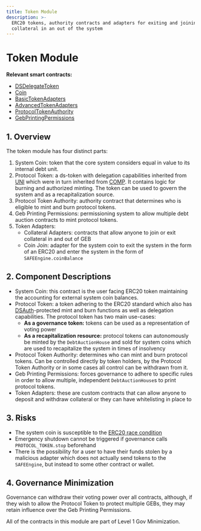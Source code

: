 ```yaml
---
title: Token Module
description: >-
  ERC20 tokens, authority contracts and adapters for exiting and joining
  collateral in an out of the system
---
```


# Token Module

**Relevant smart contracts:**

* [DSDelegateToken](https://github.com/reflexer-labs/ds-token/blob/master/src/delegate.sol)
* [Coin](https://github.com/reflexer-labs/geb/blob/master/src/shared/Coin.sol)
* [BasicTokenAdapters](https://github.com/reflexer-labs/geb/blob/master/src/shared/BasicTokenAdapters.sol)
* [AdvancedTokenAdapters](https://github.com/reflexer-labs/geb-deploy/blob/master/src/AdvancedTokenAdapters.sol)
* [ProtocolTokenAuthority](https://github.com/reflexer-labs/geb-protocol-token-authority/blob/master/src/ProtocolTokenAuthority.sol)
* [GebPrintingPermissions](https://github.com/reflexer-labs/geb-printing-permissions/blob/master/src/GebPrintingPermissions.sol)

## 1. Overview <a id="1-introduction-summary"></a>

The token module has four distinct parts:

1. System Coin: token that the core system considers equal in value to its internal debt unit.
2. Protocol Token: a ds-token with delegation capabilities inherited from [UNI](https://uniswap.org/blog/uni/) which were in turn inherited from [COMP](https://compound.finance/governance/comp). It contains logic for burning and authorized minting. The token can be used to govern the system and as a recapitalization source.
3. Protocol Token Authority: authority contract that determines who is eligible to mint and burn protocol tokens.
4. Geb Printing Permissions: permissioning system to allow multiple debt auction contracts to mint protocol tokens.
5. Token Adapters:
   * Collateral Adapters: contracts that allow anyone to join or exit collateral in and out of GEB
   * Coin Join: adapter for the system coin to exit the system in the form of an ERC20 and enter the system in the form of `SAFEEngine.coinBalance`

## 2. Component Descriptions <a id="5-failure-modes-bounds-on-operating-conditions-and-external-risk-factors"></a>

* System Coin: this contract is the user facing ERC20 token maintaining the accounting for external system coin balances.
* Protocol Token: a token adhering to the ERC20 standard which also has [DSAuth](https://github.com/reflexer-labs/ds-auth)-protected mint and burn functions as well as delegation capabilities. The protocol token has two main use-cases:
  * **As a governance token:** tokens can be used as a representation of voting power
  * **As a recapitalization resource:** protocol tokens can autonomously be minted by the `DebtAuctionHouse` and sold for system coins which are used to recapitalize the system in times of insolvency
* Protocol Token Authority: determines who can mint and burn protocol tokens. Can be controlled directly by token holders, by the Protocol Token Authority or in some cases all control can be withdrawn from it.
* Geb Printing Permissions: forces governance to adhere to specific rules in order to allow multiple, independent `DebtAuctionHouse`s to print protocol tokens.
* Token Adapters: these are custom contracts that can allow anyone to deposit and withdraw collateral or they can have whitelisting in place to 

## 3. Risks <a id="5-failure-modes-bounds-on-operating-conditions-and-external-risk-factors"></a>

* The system coin is susceptible to the [ERC20 race condition](https://github.com/0xProject/0x-monorepo/issues/850)
* Emergency shutdown cannot be triggered if governance calls `PROTOCOL_TOKEN.stop` beforehand
* There is the possibility for a user to have their funds stolen by a malicious adapter which does not actually send tokens to the `SAFEEngine`, but instead to some other contract or wallet.

## 4. Governance Minimization

Governance can withdraw their voting power over all contracts, although, if they wish to allow the Protocol Token to protect multiple GEBs, they may retain influence over the Geb Printing Permissions.

All of the contracts in this module are part of Level 1 Gov Minimization.


